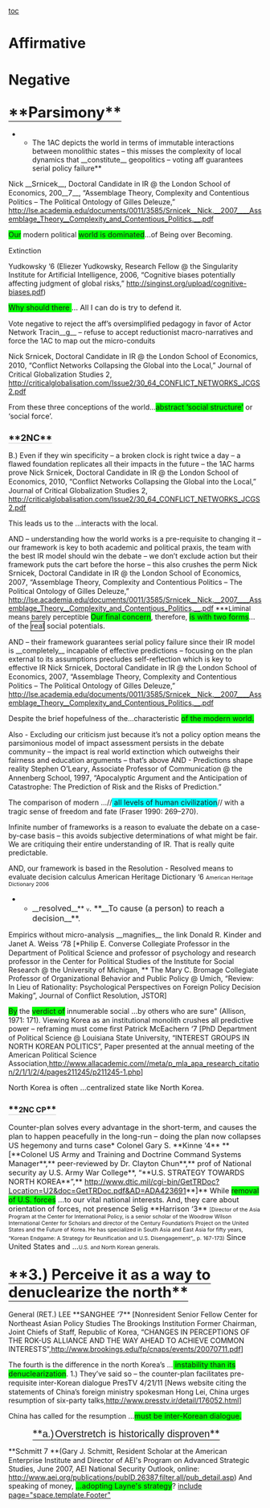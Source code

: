 [[toc]]
=Affirmative= 
== == 

=Negative= 
==<span style="border-bottom-color: #000000; border-bottom-style: solid; border-bottom-width: 1px; font-size: 1.4em; margin-bottom: 5px; margin-left: 0px; margin-right: 0px; margin-top: 5px; padding-bottom: 0px; padding-left: 0px; padding-right: 0px; padding-top: 5px;">**Parsimony**</span>== 
**The 1AC depicts the world in terms of immutable interactions between monolithic states – this misses the complexity of local dynamics that __constitute__ geopolitics – voting aff guarantees serial policy failure**

Nick __<span class="Cite"><span style="font-size: 11pt;">Srnicek</span></span>__, Doctoral Candidate in IR @ the London School of Economics, 200__<span class="Cite"><span style="font-size: 11pt;">7</span></span>__, “Assemblage Theory, Complexity and Contentious Politics – The Political Ontology of Gilles Deleuze,” http://lse.academia.edu/documents/0011/3585/Srnicek__Nick.__2007____Assemblage_Theory__Complexity_and_Contentious_Politics.__.pdf

<span class="Underline"><span style="background-attachment: initial; background-clip: initial; background-color: lime; background-image: initial; background-origin: initial; background-position: initial initial; background-repeat: initial initial; font-size: 11pt;">Our</span></span> modern political <span class="Underline"><span style="background-attachment: initial; background-clip: initial; background-color: lime; background-image: initial; background-origin: initial; background-position: initial initial; background-repeat: initial initial; font-size: 11pt;">world is dominated</span><span style="font-size: 11pt;">…</span></span>of Being over Becoming.

Extinction

<span class="Cite">Yudkowsky ‘6 </span>
(Eliezer Yudkowsky, Research Fellow @ the Singularity Institute for Artificial Intelligence, 2006, “Cognitive biases potentially affecting judgment of global risks,” http://singinst.org/upload/cognitive-biases.pdf)

<span class="Underline"><span style="background-attachment: initial; background-clip: initial; background-color: lime; background-image: initial; background-origin: initial; background-position: initial initial; background-repeat: initial initial; font-size: 11pt;">Why should there </span><span style="font-size: 11pt;">… All I can do is try to defend it.</span></span>

Vote negative to reject the aff’s oversimplified pedagogy in favor of Actor Network Tracin__g__ – refuse to accept reductionist macro-narratives and force the 1AC to map out the micro-conduits

Nick <span class="Cite"><span style="font-size: 11pt;">Srnicek</span></span>, Doctoral Candidate in IR @ the London School of Economics, 20<span class="Cite"><span style="font-size: 11pt;">10</span></span>, “Conflict Networks Collapsing the Global into the Local,” Journal of Critical Globalization Studies 2, http://criticalglobalisation.com/Issue2/30_64_CONFLICT_NETWORKS_JCGS2.pdf

From these three conceptions of the world…<span class="Underline"><span style="background-attachment: initial; background-clip: initial; background-color: lime; background-image: initial; background-origin: initial; background-position: initial initial; background-repeat: initial initial; font-size: 11pt;">abstract ‘social structure’</span><span style="font-size: 11pt;"> or</span></span> ‘social <span class="Underline"><span style="font-size: 11pt;">force’. </span></span>

===<span style="border-bottom-color: #cccccc; border-bottom-style: solid; border-bottom-width: 1px; font-size: 1.1em; margin-bottom: 0px; margin-left: 0px; margin-right: 0px; margin-top: 0px; padding-bottom: 0px; padding-left: 0px; padding-right: 0px; padding-top: 5px;">**2NC**</span>=== 

B.) Even if they win specificity – a broken clock is right twice a day – a flawed foundation replicates all their impacts in the future – the 1AC harms prove
Nick <span class="Cite"><span style="font-size: 11pt;">Srnicek</span></span>, Doctoral Candidate in IR @ the London School of Economics, 20<span class="Cite"><span style="font-size: 11pt;">10</span></span>, “Conflict Networks Collapsing the Global into the Local,” Journal of Critical Globalization Studies 2, http://criticalglobalisation.com/Issue2/30_64_CONFLICT_NETWORKS_JCGS2.pdf

This leads us to the …interacts with the local.

AND – understanding how the world works is a pre-requisite to changing it – our framework is key to both academic and political praxis, the team with the best IR model should win the debate – we don’t exclude action but their framework puts the cart before the horse – this also crushes the perm
Nick <span class="Cite"><span style="font-size: 11pt;">Srnicek</span></span>, Doctoral Candidate in IR @ the London School of Economics, 200<span class="Cite"><span style="font-size: 11pt;">7</span></span>, “Assemblage Theory, Complexity and Contentious Politics – The Political Ontology of Gilles Deleuze,” http://lse.academia.edu/documents/0011/3585/Srnicek__Nick.__2007____Assemblage_Theory__Complexity_and_Contentious_Politics.__.pdf
<span style="font-size: 10pt;">***Liminal means barely perceptible</span>
<span class="Underline"><span style="background-attachment: initial; background-clip: initial; background-color: lime; background-image: initial; background-origin: initial; background-position: initial initial; background-repeat: initial initial; font-size: 11pt;">Our final concern</span></span>, therefore, <span class="Underline"><span style="background-attachment: initial; background-clip: initial; background-color: lime; background-image: initial; background-origin: initial; background-position: initial initial; background-repeat: initial initial; font-size: 11pt;">is with two forms</span><span style="font-size: 11pt;">…of the <span style="border-bottom-color: windowtext; border-bottom-style: solid; border-bottom-width: 1pt; border-left-color: windowtext; border-left-style: solid; border-left-width: 1pt; border-right-color: windowtext; border-right-style: solid; border-right-width: 1pt; border-top-color: windowtext; border-top-style: solid; border-top-width: 1pt; padding-bottom: 0in; padding-left: 0in; padding-right: 0in; padding-top: 0in;">real</span> social potentials.</span></span>

AND – their framework guarantees serial policy failure since their IR model is __completely__ incapable of effective predictions – focusing on the plan external to its assumptions precludes self-reflection which is key to effective IR
Nick <span class="Cite"><span style="font-size: 11pt;">Srnicek</span></span>, Doctoral Candidate in IR @ the London School of Economics, 200<span class="Cite"><span style="font-size: 11pt;">7</span></span>, “Assemblage Theory, Complexity and Contentious Politics – The Political Ontology of Gilles Deleuze,” http://lse.academia.edu/documents/0011/3585/Srnicek__Nick.__2007____Assemblage_Theory__Complexity_and_Contentious_Politics.__.pdf

Despite the brief hopefulness of the…characteristic <span class="Cite"><span style="background-attachment: initial; background-clip: initial; background-color: lime; background-image: initial; background-origin: initial; background-position: initial initial; background-repeat: initial initial; font-size: 11pt;">of the modern world.</span></span>

Also - Excluding our criticism just because it’s not a policy option means the parsimonious model of impact assessment persists in the debate community – the impact is real world extinction which outweighs their fairness and education arguments – that’s above
AND - Predictions shape reality
Stephen <span class="Cite"><span style="font-size: 11pt;">O’Leary</span></span>, Associate Professor of Communication @ the Annenberg School, 19<span class="Cite"><span style="font-size: 11pt;">97</span></span>, “Apocalyptic Argument and the Anticipation of Catastrophe: The Prediction of Risk and the Risks of Prediction.”

The comparison of modern …//<span style="background-attachment: initial; background-clip: initial; background-color: aqua; background-image: initial; background-origin: initial; background-position: initial initial; background-repeat: initial initial; font-size: 11pt;"> all levels of human civilization</span>// with a tragic sense of freedom and fate (Fraser 1990: 269–270).

Infinite number of frameworks is a reason to evaluate the debate on a case-by-case basis – this avoids subjective determinations of what might be fair. We are critiquing their entire understanding of IR. That is really quite predictable.

AND, our framework is based in the Resolution - Resolved means to evaluate decision calculus
American Heritage Dictionary ‘6
<span style="font-size: 8pt;">American Heritage Dictionary 2006</span>
**__<span style="font-size: 12pt;">resolved</span>__** <span style="font-size: 8pt;">v</span><span style="font-size: 12pt;">. **__To cause (a person) to reach a decision__**.</span>
<span style="font-size: 12pt;"> </span>
Empirics without micro-analysis __magnifies__ the link
Donald R. <span class="Cite"><span style="font-size: 11pt;">Kinder and</span></span> Janet A. <span class="Cite"><span style="font-size: 11pt;">Weiss ‘78</span></span>
[*Philip E. Converse Collegiate Professor in the Department of Political Science and professor of psychology and research professor in the Center for Political Studies of the Institute for Social Research @ the University of Michigan, ** The Mary C. Bromage Collegiate Professor of Organizational Behavior and Public Policy @ Umich, “Review: In Lieu of Rationality: Psychological Perspectives on Foreign Policy Decision Making”, Journal of Conflict Resolution, JSTOR]

<span class="Underline"><span style="background-attachment: initial; background-clip: initial; background-color: lime; background-image: initial; background-origin: initial; background-position: initial initial; background-repeat: initial initial; font-size: 11pt;">By</span></span> the <span class="Underline"><span style="background-attachment: initial; background-clip: initial; background-color: lime; background-image: initial; background-origin: initial; background-position: initial initial; background-repeat: initial initial; font-size: 11pt;">verdict of</span></span> innumerable social <span class="Underline"><span style="font-size: 11pt;">…</span></span>by others who are sure" (Allison, 1971: 171).
Viewing Korea as an institutional monolith crushes all predictive power – reframing must come first
Patrick <span class="Cite"><span style="font-size: 11pt;">McEachern ‘7</span></span>
[PhD Department of Political Science @ Louisiana State University, “INTEREST GROUPS IN NORTH KOREAN POLITICS”, Paper presented at the annual meeting of the American Political Science Association,<span style="cursor: pointer;">[[http://www.allacademic.com/meta/p_mla_apa_research_citation/2/1/1/2/4/pages211245/p211245-1.php|http://www.allacademic.com//meta/p_mla_apa_research_citation/2/1/1/2/4/pages211245/p211245-1.php]]</span>]

<span class="Underline"><span style="font-size: 11pt;">North Korea is often …centralized state like North Korea.</span></span>

===<span style="border-bottom-color: #cccccc; border-bottom-style: solid; border-bottom-width: 1px; font-size: 1.1em; margin-bottom: 0px; margin-left: 0px; margin-right: 0px; margin-top: 0px; padding-bottom: 0px; padding-left: 0px; padding-right: 0px; padding-top: 5px;">**<span class="Underline"><span style="font-size: 11pt;">2NC CP</span></span>**</span>=== 
<span class="Underline"><span style="font-size: 11pt;">Counter-plan solves every advantage in the short-term, and causes the plan to happen peacefully in the long-run – doing the plan now collapses US hegemony and turns case* Colonel Gary S. <span class="Underline">**<span style="font-size: 11pt;">Kinne ‘4</span>**</span> **[**Colonel US Army and Training and Doctrine Command Systems Manager**,** peer-reviewed by Dr. Clayton Chun**,** prof of National security ay U.S. Army War College**, “**U.S. STRATEGY TOWARDS NORTH KOREA**”,** http://www.dtic.mil/cgi-bin/GetTRDoc?Location=U2&doc=GetTRDoc.pdf&AD=ADA423691**]**   While <span class="Underline"><span style="background-attachment: initial; background-clip: initial; background-color: lime; background-image: initial; background-origin: initial; background-position: initial initial; background-repeat: initial initial; font-size: 11pt;">removal of U.S. forces</span><span style="font-size: 11pt;"> …</span></span>to our vital national interests. And, they care about orientation of forces, not presence Selig <span class="Underline">**<span style="font-size: 11pt;">Harrison ‘3</span>**</span> <span style="font-size: 8pt;">[Director of the Asia Program at the Center for International Policy, is a senior scholar of the Woodrow Wilson International Center for Scholars and director of the Century Foundation’s Project on the United States and the Future of Korea. He has specialized in South Asia and East Asia for fifty years, “Korean Endgame: A Strategy for Reunification and U.S. Disengagement”,, p. 167-173)</span>   <span class="Underline"><span style="font-size: 11pt;">Since United States and …</span></span><span style="font-size: 8pt;">U.S. and North Korean generals. </span> </span></span>
==<span style="border-bottom-color: #000000; border-bottom-style: solid; border-bottom-width: 1px; font-size: 1.4em; margin-bottom: 5px; margin-left: 0px; margin-right: 0px; margin-top: 5px; padding-bottom: 0px; padding-left: 0px; padding-right: 0px; padding-top: 5px;">**3.) Perceive it as a way to denuclearize the north**</span>== 
General (RET.) LEE <span class="underline0">**<span style="font-size: 11pt;">SANGHEE ‘7</span>**</span> [Nonresident Senior Fellow Center for Northeast Asian Policy Studies The Brookings Institution Former Chairman, Joint Chiefs of Staff, Republic of Korea, “CHANGES IN PERCEPTIONS OF THE ROK-US ALLIANCE AND THE WAY AHEAD TO ACHIEVE COMMON INTERESTS”,<span style="cursor: pointer;">[[http://www.brookings.edu/fp/cnaps/events/20070711.pdf]]</span>] 

The fourth is the difference in the north Korea’s …<span class="Underline"><span style="background-attachment: initial; background-clip: initial; background-color: lime; background-image: initial; background-origin: initial; background-position: initial initial; background-repeat: initial initial; font-size: 11pt;"> instability than its denuclearization</span></span>. 1.) They’ve said so – the counter-plan facilitates pre-requisite inter-Korean dialogue <span class="Cite"><span style="font-size: 11pt;">PresTV 4/21</span></span>/11 [News website citing the statements of China’s foreign ministry spokesman Hong Lei, China urges resumption of six-party talks,<span style="cursor: pointer;">[[http://www.presstv.ir/detail/176052.html]]</span>] 

China has called for the resumption …<span class="Underline"><span style="background-attachment: initial; background-clip: initial; background-color: lime; background-image: initial; background-origin: initial; background-position: initial initial; background-repeat: initial initial; font-size: 11pt;">must be inter-Korean dialogue</span></span><span style="background-attachment: initial; background-clip: initial; background-color: lime; background-image: initial; background-origin: initial; background-position: initial initial; background-repeat: initial initial;">.</span>

<span style="border-bottom-color: #000000; border-bottom-style: solid; border-bottom-width: 1px; font-size: 1.4em; margin-bottom: 5px; margin-left: 0.5in; margin-right: 0px; margin-top: 5px; padding-bottom: 0px; padding-left: 0px; padding-right: 0px; padding-top: 5px; text-indent: -0.25in;">**<span style="font-family: Arial,Helvetica,sans-serif;">a.)<span style="font: normal normal normal 7pt/normal 'Times New Roman';"> </span>Overstretch is historically disproven</span>**</span>

<span class="Underline">**<span style="font-size: 11pt;">Schmitt 7 </span>**</span>(Gary J. Schmitt, Resident Scholar at the American Enterprise Institute and Director of AEI's Program on Advanced Strategic Studies, June 2007, AEI National Security Outlook, online: http://www.aei.org/publications/pubID.26387,filter.all/pub_detail.asp) And speaking of money, <span class="Heading5Char"><span style="background-attachment: initial; background-clip: initial; background-color: lime; background-image: initial; background-origin: initial; background-position: initial initial; background-repeat: initial initial; font-size: 11pt;">…adopting Layne's strategy</span><span style="font-size: 11pt;">?</span></span>
[[include page="space.template.Footer"]]